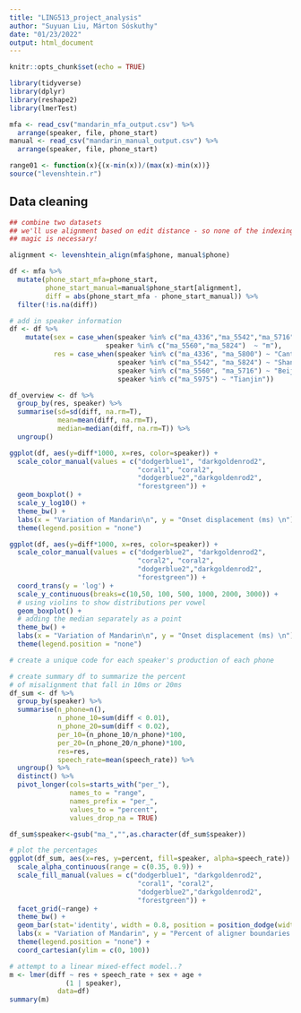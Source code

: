 ```yaml
---
title: "LING513_project_analysis"
author: "Suyuan Liu, Márton Sóskuthy"
date: "01/23/2022"
output: html_document
---
```


```r
knitr::opts_chunk$set(echo = TRUE)

library(tidyverse)
library(dplyr)
library(reshape2)
library(lmerTest)

mfa <- read_csv("mandarin_mfa_output.csv") %>%
  arrange(speaker, file, phone_start)
manual <- read_csv("mandarin_manual_output.csv") %>%
  arrange(speaker, file, phone_start)

range01 <- function(x){(x-min(x))/(max(x)-min(x))}
source("levenshtein.r")
```

## Data cleaning

```r
## combine two datasets
## we'll use alignment based on edit distance - so none of the indexing
## magic is necessary!

alignment <- levenshtein_align(mfa$phone, manual$phone)

df <- mfa %>%
  mutate(phone_start_mfa=phone_start,
         phone_start_manual=manual$phone_start[alignment],
         diff = abs(phone_start_mfa - phone_start_manual)) %>%
  filter(!is.na(diff))

# add in speaker information
df <- df %>%
    mutate(sex = case_when(speaker %in% c("ma_4336","ma_5542","ma_5716","ma_5800","ma_5975") ~ "f",
                        speaker %in% c("ma_5560","ma_5824")  ~ "m"),
           res = case_when(speaker %in% c("ma_4336", "ma_5800") ~ "Canto",
                           speaker %in% c("ma_5542", "ma_5824") ~ "Shanghai",
                           speaker %in% c("ma_5560", "ma_5716") ~ "Beijing",
                           speaker %in% c("ma_5975") ~ "Tianjin"))
```

```r
df_overview <- df %>%
  group_by(res, speaker) %>%
  summarise(sd=sd(diff, na.rm=T),
            mean=mean(diff, na.rm=T),
            median=median(diff, na.rm=T)) %>%
  ungroup()
```

```r
ggplot(df, aes(y=diff*1000, x=res, color=speaker)) +
  scale_color_manual(values = c("dodgerblue1", "darkgoldenrod2", 
                                "coral1", "coral2",
                                "dodgerblue2","darkgoldenrod2",
                                "forestgreen")) +
  geom_boxplot() +
  scale_y_log10() +
  theme_bw() + 
  labs(x = "Variation of Mandarin\n", y = "Onset displacement (ms) \n") +
  theme(legend.position = "none")
```

```r
ggplot(df, aes(y=diff*1000, x=res, color=speaker)) +
  scale_color_manual(values = c("dodgerblue2", "darkgoldenrod2", 
                                "coral2", "coral2",
                                "dodgerblue2","darkgoldenrod2",
                                "forestgreen")) +
  coord_trans(y = 'log') +
  scale_y_continuous(breaks=c(10,50, 100, 500, 1000, 2000, 3000)) +
  # using violins to show distributions per vowel
  geom_boxplot() +
  # adding the median separately as a point
  theme_bw() + 
  labs(x = "Variation of Mandarin\n", y = "Onset displacement (ms) \n") +
  theme(legend.position = "none")
```

```r
# create a unique code for each speaker's production of each phone

# create summary df to summarize the percent 
# of misalignment that fall in 10ms or 20ms
df_sum <- df %>%
  group_by(speaker) %>%
  summarise(n_phone=n(),
            n_phone_10=sum(diff < 0.01),
            n_phone_20=sum(diff < 0.02),
            per_10=(n_phone_10/n_phone)*100,
            per_20=(n_phone_20/n_phone)*100,
            res=res,
            speech_rate=mean(speech_rate)) %>%
  ungroup() %>%
  distinct() %>%
  pivot_longer(cols=starts_with("per_"),
               names_to = "range",
               names_prefix = "per_",
               values_to = "percent",
               values_drop_na = TRUE)

df_sum$speaker<-gsub("ma_","",as.character(df_sum$speaker))

# plot the percentages
ggplot(df_sum, aes(x=res, y=percent, fill=speaker, alpha=speech_rate)) + 
  scale_alpha_continuous(range = c(0.35, 0.9)) +
  scale_fill_manual(values = c("dodgerblue1", "darkgoldenrod2", 
                                "coral1", "coral2",
                                "dodgerblue2","darkgoldenrod2",
                                "forestgreen")) +
  facet_grid(~range) +
  theme_bw() + 
  geom_bar(stat='identity', width = 0.8, position = position_dodge(width = 0.9)) +
  labs(x = "Variation of Mandarin", y = "Percent of aligner boundaries \n within threshold of human placement") +
  theme(legend.position = "none") +
  coord_cartesian(ylim = c(0, 100))
```


```r
# attempt to a linear mixed-effect model..?
m <- lmer(diff ~ res + speech_rate + sex + age + 
              (1 | speaker), 
            data=df)
summary(m)
```

